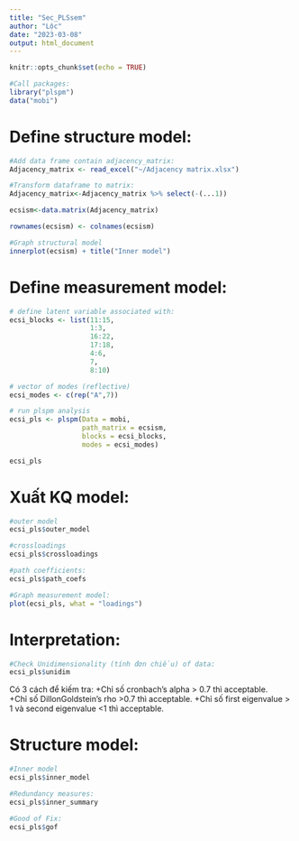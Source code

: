 ```yaml
---
title: "Sec_PLSsem"
author: "Lộc"
date: "2023-03-08"
output: html_document
---
```


```r
knitr::opts_chunk$set(echo = TRUE)
```


```r
#Call packages:
library("plspm")
data("mobi")
```


# Define structure model:
```r
#Add data frame contain adjacency_matrix:
Adjacency_matrix <- read_excel("~/Adjacency matrix.xlsx")

#Transform dataframe to matrix:
Adjacency_matrix<-Adjacency_matrix %>% select(-(...1))

ecsism<-data.matrix(Adjacency_matrix)

rownames(ecsism) <- colnames(ecsism)

#Graph structural model 
innerplot(ecsism) + title("Inner model")
```
# Define measurement model:
```r
# define latent variable associated with:
ecsi_blocks <- list(11:15, 
                    1:3, 
                    16:22, 
                    17:18, 
                    4:6, 
                    7, 
                    8:10)

# vector of modes (reflective)
ecsi_modes <- c(rep("A",7))

# run plspm analysis
ecsi_pls <- plspm(Data = mobi, 
                  path_matrix = ecsism, 
                  blocks = ecsi_blocks, 
                  modes = ecsi_modes)

ecsi_pls
```
# Xuất KQ model:
```r
#outer model
ecsi_pls$outer_model

#crossloadings
ecsi_pls$crossloadings
```


```r
#path coefficients:
ecsi_pls$path_coefs  
```
```r
#Graph measurement model:
plot(ecsi_pls, what = "loadings")
```
# Interpretation:
```r
#Check Unidimensionality (tính đơn chiều) of data:
ecsi_pls$unidim
```
Có 3 cách để kiếm tra:
+Chỉ số cronbach’s alpha > 0.7 thì acceptable.  
+Chỉ số DillonGoldstein’s rho >0.7 thì acceptable.
+Chỉ số first eigenvalue > 1 và second eigenvalue <1 thì acceptable.

# Structure model:
```r
#Inner model
ecsi_pls$inner_model

#Redundancy measures:
ecsi_pls$inner_summary
```

```r
#Good of Fix:
ecsi_pls$gof
```